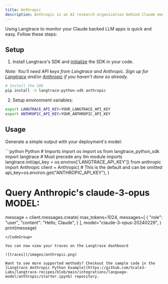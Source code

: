 ```yaml
---
title: Anthropic
description: Anthropic is an AI research organization behind Claude model family. Whether you're brainstorming alone or building with a team of thousands, Claude is here to help.
---
```


Using Langtrace to monitor your Claude backed LLM apps is quick and easy. Follow these steps:

## Setup

1. Install Langtrace's SDK and [initialize](/quickstart) the SDK in your code.

*Note: You'll need API keys from Langtrace and Anthropic. Sign up for [Langtrace](https://langtrace.ai) and/or [Anthropic](https://www.anthropic.com/) if you haven't done so already.*

```bash Shell
# Install the SDK
pip install -U langtrace-python-sdk anthropic
```

2. Setup environment variables:
```sh Shell
export LANGTRACE_API_KEY=YOUR_LANGTRACE_API_KEY
export ANTHROPIC_API_KEY=YOUR_ANTHROPIC_API_KEY
```

## Usage
Generate a simple output with your deployment's model:

<CodeGroup>
    ```python Python
# Imports import os
import os
from langtrace_python_sdk import langtrace # Must precede any llm module imports
langtrace.init(api_key = os.environ['LANGTRACE_API_KEY'])
from anthropic import Anthropic
client = Anthropic(
    # This is the default and can be omitted
    api_key=os.environ.get("ANTHROPIC_API_KEY"),
)

# Query Anthropic's claude-3-opus MODEL:
message = client.messages.create(
    max_tokens=1024,
    messages=[
        {
            "role": "user",
            "content": "Hello, Claude",
        }
    ],
    model="claude-3-opus-20240229",
)
print(message)
````
</CodeGroup>

You can now view your traces on the Langtrace dashboard

![traces](/images/anthropic.png)

Want to see more supported methods? Checkout the sample code in the [Langtrace Anthropic Python Example](https://github.com/Scale3-Labs/langtrace-recipes/blob/main/integrations/language-model/anthropic/starter.ipynb) repository.
